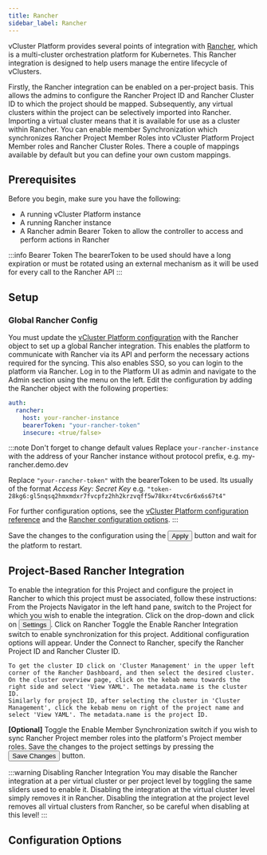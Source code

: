 ```yaml
---
title: Rancher
sidebar_label: Rancher
---
```




vCluster Platform provides several points of integration with [Rancher](https://www.rancher.com/), which is a multi-cluster orchestration platform for Kubernetes. 
This Rancher integration is designed to help users manage the entire lifecycle of vClusters.

Firstly, the Rancher integration can be enabled on a per-project basis. This allows the admins to configure the Rancher Project ID and Rancher Cluster ID to which the project should be mapped. Subsequently, any virtual clusters within the project can be selectively imported into Rancher. Importing a virtual cluster means that it is available for use as a cluster within Rancher. 
You can enable member Synchronization which synchronizes Rancher Project Member Roles into vCluster Platform Project Member roles and Rancher Cluster Roles. There a couple of mappings available by default but you can define your own custom mappings.

## Prerequisites

Before you begin, make sure you have the following:

- A running vCluster Platform instance
- A running Rancher instance
- A Rancher admin Bearer Token to allow the controller to access and perform actions in Rancher

:::info Bearer Token
The bearerToken to be used should have a long expiration or must be rotated using an external mechanism as it will be used for every call to the Rancher API
:::

## Setup

### Global Rancher Config  

You must update the [vCluster Platform configuration](/platform/api/resources/config) with the Rancher object to set up a global Rancher integration. This enables the platform to communicate with Rancher via its API and perform the necessary actions required for the syncing.
This also enables SSO, so you can login to the platform via Rancher.
<Flow id="rancher-global-setup">
  <Step>
    Log in to the Platform UI as admin and navigate to the <NavStep>Admin</NavStep> section using the menu on the left.
  </Step>
  <Step>
    Edit the configuration by adding the Rancher object with the following
    properties:

```yaml
auth:
  rancher:
    host: your-rancher-instance
    bearerToken: "your-rancher-token"
    insecure: <true/false>
```


:::note Don't forget to change default values
Replace `your-rancher-instance` with the address of your Rancher instance without protocol prefix, e.g. my-rancher.demo.dev

Replace `"your-rancher-token"` with the bearerToken to be used. Its usually of the format *Access Key: Secret Key*  e.g. `"token-28kg6:gl5nqsq2hmxmdxr7fvcpfz2hh2krzvqff5w78kxr4tvc6r6x6s67t4"`

For further configuration options, see the [vCluster Platform configuration reference](../api/resources/config) and the [Rancher configuration options](#configuration-options).
:::

  </Step>
  <Step>Save the changes to the configuration using the <Button>Apply</Button> button and wait for the platform to restart.</Step>
</Flow>


## Project-Based Rancher Integration

To enable the integration for this Project and configure the project in Rancher to which this project must be associated, follow these instructions:
<Flow id="rancher-project-setup">
  <Step>
    From the Projects Navigator in the left hand pane, switch to the Project for which you wish to enable the integration. Click on the drop-down and click on <Button>Settings</Button>.
  </Step>
  <Step>
    Click on <NavStep>Rancher</NavStep>
  </Step>
  <Step>
    Toggle the <Label>Enable Rancher Integration</Label> switch to enable synchronization for this project. Additional
    configuration options will appear.
  </Step>
  <Step>
    Under the <Label>Connect to Rancher</Label>, specify the Rancher Project ID and Rancher Cluster ID.
    
    To get the cluster ID click on 'Cluster Management' in the upper left corner of the Rancher Dashboard, and then select the desired cluster. On the cluster overview page, click on the kebab menu towards the right side and select 'View YAML'. The metadata.name is the cluster ID.
    Similarly for project ID, after selecting the cluster in 'Cluster Management', click the kebab menu on right of the project name and select 'View YAML'. The metadata.name is the project ID.
  </Step>
  <Step>
    <b>[Optional]</b> Toggle the <Label>Enable Member Synchronization</Label> switch if you wish to sync Rancher Project member roles into the platform's Project member roles.
  </Step>
  <Step>
    Save the changes to the project settings by pressing the <Button>Save Changes</Button> button.
  </Step>
</Flow>

:::warning Disabling Rancher Integration
You may disable the Rancher integration at a per virtual cluster or per project level by toggling the same sliders
used to enable it. Disabling the integration at the virtual cluster level simply removes it in Rancher.
Disabling the integration at the project level removes all virtual clusters from Rancher, so be careful
when disabling at this level!
:::


## Configuration Options

<PartialRancher />
